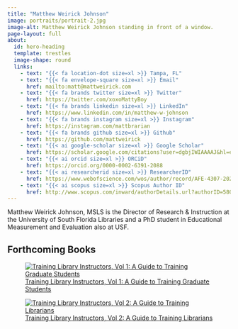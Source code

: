 ```yaml
---
title: "Matthew Weirick Johnson"
image: portraits/portrait-2.jpg
image-alt: Matthew Weirick Johnson standing in front of a window.
page-layout: full
about:
  id: hero-heading
  template: trestles
  image-shape: round
  links:
    - text: "{{< fa location-dot size=xl >}} Tampa, FL"
    - text: "{{< fa envelope-square size=xl >}} Email"
      href: mailto:matt@mattweirick.com
    - text: "{{< fa brands twitter size=xl >}} Twitter"
      href: https://twitter.com/xoxoMattyBoy
    - text: "{{< fa brands linkedin size=xl >}} LinkedIn"
      href: https://www.linkedin.com/in/matthew-w-johnson
    - text: "{{< fa brands instagram size=xl >}} Instagram"
      href: https://instagram.com/mattbrarian
    - text: "{{< fa brands github size=xl >}} Github"
      href: https://github.com/mattweirick
    - text: "{{< ai google-scholar size=xl >}} Google Scholar"
      href: https://scholar.google.com/citations?user=dgbjIWIAAAAJ&hl=en
    - text: "{{< ai orcid size=xl >}} ORCiD"
      href: https://orcid.org/0000-0002-6391-2088
    - text: "{{< ai researcherid size=xl >}} ResearcherID"
      href: https://www.webofscience.com/wos/author/record/AFE-4307-2022
    - text: "{{< ai scopus size=xl >}} Scopus Author ID"
      href: http://www.scopus.com/inward/authorDetails.url?authorID=58064074100&partnerID=MN8TOARS
---
```


```{=html}
<style>

.title {
  font-size: 2.3vw;
}

</style>
```
::: {#hero-heading}
Matthew Weirick Johnson, MSLS is the Director of Research & Instruction at the University of South Florida Libraries and a PhD student in Educational Measurement and Evaluation also at USF.

## Forthcoming Books {.center}

<a href="/training-library-instructors">

::: {layout-ncol="2"}
![Training Library Instructors, Vol 1: A Guide to Training Graduate Students](files/Vol1_cover.jpg){fig-alt=""}

![Training Library Instructors, Vol 2: A Guide to Training Librarians](files/Vol2_cover.jpg){fig-alt=""}
:::
</a>
:::
